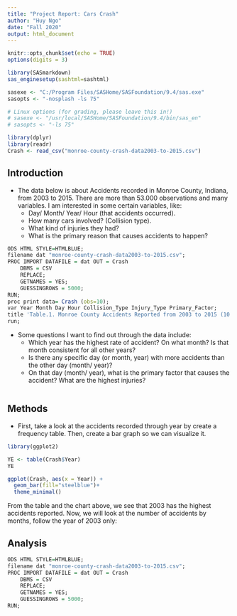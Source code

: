 ```yaml
---
title: "Project Report: Cars Crash"
author: "Huy Ngo"
date: "Fall 2020"
output: html_document
---
```


```r
knitr::opts_chunk$set(echo = TRUE)
options(digits = 3)
```

```r

library(SASmarkdown)
sas_enginesetup(sashtml=sashtml)

sasexe <- "C:/Program Files/SASHome/SASFoundation/9.4/sas.exe"
sasopts <- "-nosplash -ls 75"

# Linux options (for grading, please leave this in!)
# sasexe <- "/usr/local/SASHome/SASFoundation/9.4/bin/sas_en"
# sasopts <- "-ls 75"
```

```r
library(dplyr)
library(readr)
Crash <- read_csv("monroe-county-crash-data2003-to-2015.csv")
```

## Introduction

* The data below is about Accidents recorded in Monroe County, Indiana, from 2003 to 2015. There are more than 53.000 observations and many variables. I am interested in some certain variables, like:
  - Day/ Month/ Year/ Hour (that accidents occurred). 
  - How many cars involved? (Collision type). 
  - What kind of injuries they had? 
  - What is the primary reason that causes accidents to happen?  

```r
ODS HTML STYLE=HTMLBLUE;
filename dat "monroe-county-crash-data2003-to-2015.csv";
PROC IMPORT DATAFILE = dat OUT = Crash
    DBMS = CSV 
    REPLACE; 
    GETNAMES = YES;
    GUESSINGROWS = 5000;
RUN;
proc print data= Crash (obs=10);
var Year Month Day Hour Collision_Type Injury_Type Primary_Factor;
title 'Table.1. Monroe County Accidents Reported from 2003 to 2015 (10 observations)';
run;
```


* Some questions I want to find out through the data include:
  - Which year has the highest rate of accident? On what month? Is that month consistent for all other years? 
  - Is there any specific day (or month, year) with more accidents than the other day (month/ year)? 
  - On that day (month/ year), what is the primary factor that causes the accident? What are the highest injuries? 
  

```r

```

## Methods

- First, take a look at the accidents recorded through year by create a frequency table. Then, create a bar graph so we can visualize it.


```r
library(ggplot2)

YE <- table(Crash$Year)
YE

ggplot(Crash, aes(x = Year)) + 
  geom_bar(fill="steelblue")+
  theme_minimal()
```

From the table and the chart above, we see that 2003 has the highest accidents reported. Now, we will look at the number of accidents by months, follow the year of 2003 only:


## Analysis



```r
ODS HTML STYLE=HTMLBLUE;
filename dat "monroe-county-crash-data2003-to-2015.csv";
PROC IMPORT DATAFILE = dat OUT = Crash
    DBMS = CSV 
    REPLACE; 
    GETNAMES = YES;
    GUESSINGROWS = 5000;
RUN;

```